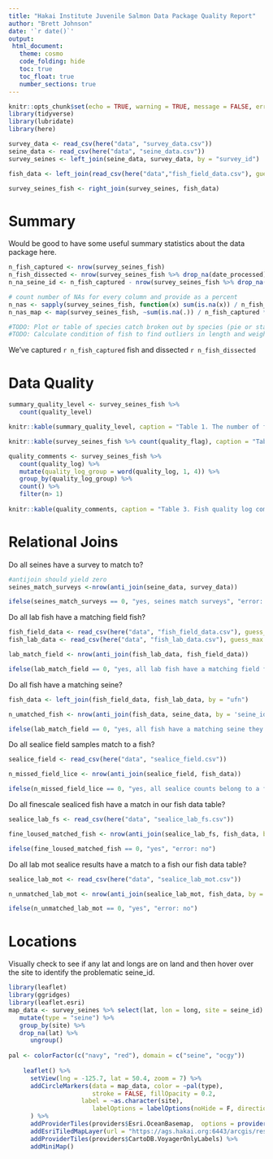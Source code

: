 ```yaml
---
title: "Hakai Institute Juvenile Salmon Data Package Quality Report"
author: "Brett Johnson"
date: '`r date()`'
output:
 html_document:
   theme: cosmo
   code_folding: hide
   toc: true
   toc_float: true
   number_sections: true
---
```


```r
knitr::opts_chunk$set(echo = TRUE, warning = TRUE, message = FALSE, error = TRUE)
library(tidyverse)
library(lubridate)
library(here)

survey_data <- read_csv(here("data", "survey_data.csv"))
seine_data <- read_csv(here("data", "seine_data.csv"))
survey_seines <- left_join(seine_data, survey_data, by = "survey_id")

fish_data <- left_join(read_csv(here("data","fish_field_data.csv"), guess_max = 20000), read_csv(here("data", "fish_lab_data.csv"), guess_max = 20000))

survey_seines_fish <- right_join(survey_seines, fish_data) 
```

# Summary

Would be good to have some useful summary statistics about the data package here.


```r
n_fish_captured <- nrow(survey_seines_fish)
n_fish_dissected <- nrow(survey_seines_fish %>% drop_na(date_processed))
n_na_seine_id <- n_fish_captured - nrow(survey_seines_fish %>% drop_na(seine_id))

# count number of NAs for every column and provide as a percent
n_nas <- sapply(survey_seines_fish, function(x) sum(is.na(x)) / n_fish_captured * 100)
n_nas_map <- map(survey_seines_fish, ~sum(is.na(.)) / n_fish_captured * 100)

#TODO: Plot or table of species catch broken out by species (pie or stacked barplot)
#TODO: Calculate condition of fish to find outliers in length and weight
```

We've captured `r n_fish_captured` fish and dissected `r n_fish_dissected`

# Data Quality

```r

summary_quality_level <- survey_seines_fish %>% 
   count(quality_level)

knitr::kable(summary_quality_level, caption = "Table 1. The number of fish in various categories of quality level")

knitr::kable(survey_seines_fish %>% count(quality_flag), caption = "Table 2. The number of fish with quality flags")

quality_comments <- survey_seines_fish %>% 
   count(quality_log) %>% 
   mutate(quality_log_group = word(quality_log, 1, 4)) %>% 
   group_by(quality_log_group) %>% 
   count() %>% 
   filter(n> 1) 
   
knitr::kable(quality_comments, caption = "Table 3. Fish quality log comments grouped by the first four words and counted")
```

# Relational Joins

Do all seines have a survey to match to?

```r
#antijoin should yield zero
seines_match_surveys <-nrow(anti_join(seine_data, survey_data))

ifelse(seines_match_surveys == 0, "yes, seines match surveys", "error: no, some seines don't have matching surveys")
```

Do all lab fish have a matching field fish?

```r
fish_field_data <- read_csv(here("data", "fish_field_data.csv"), guess_max = 20000)
fish_lab_data <- read_csv(here("data", "fish_lab_data.csv"), guess_max = 20000)

lab_match_field <- nrow(anti_join(fish_lab_data, fish_field_data))

ifelse(lab_match_field == 0, "yes, all lab fish have a matching field fish", "error: no, some lab fish do not have a mathing field fish")
```

Do all fish have a matching seine?

```r
fish_data <- left_join(fish_field_data, fish_lab_data, by = "ufn")

n_umatched_fish <- nrow(anti_join(fish_data, seine_data, by = 'seine_id'))

ifelse(lab_match_field == 0, "yes, all fish have a matching seine they came from", "error: no, not all fish have a seine associated with it")
```

Do all sealice field samples match to a fish?

```r
sealice_field <- read_csv(here("data", "sealice_field.csv"))

n_missed_field_lice <- nrow(anti_join(sealice_field, fish_data))

ifelse(n_missed_field_lice == 0, "yes, all sealice counts belong to a fish we collected", "error: some sealice counts don't match to a fish in our database")
```

Do all finescale sealiced fish have a match in our fish data table?

```r
sealice_lab_fs <- read_csv(here("data", "sealice_lab_fs.csv"))

fine_loused_matched_fish <- nrow(anti_join(sealice_lab_fs, fish_data, by = "ufn"))

ifelse(fine_loused_matched_fish == 0, "yes", "error: no")
```

Do all lab mot sealice results have a match to a fish our fish data table?

```r
sealice_lab_mot <- read_csv(here("data", "sealice_lab_mot.csv"))

n_unmatched_lab_mot <- nrow(anti_join(sealice_lab_mot, fish_data, by = "ufn"))

ifelse(n_unmatched_lab_mot == 0, "yes", "error: no")
```

# Locations

Visually check to see if any lat and longs are on land and then hover over the site to identify the problematic seine_id.

```r
library(leaflet)
library(ggridges)
library(leaflet.esri)
map_data <- survey_seines %>% select(lat, lon = long, site = seine_id) %>% 
   mutate(type = "seine") %>% 
   group_by(site) %>% 
   drop_na(lat) %>% 
      ungroup()
 
pal <- colorFactor(c("navy", "red"), domain = c("seine", "ocgy"))
    
    leaflet() %>% 
      setView(lng = -125.7, lat = 50.4, zoom = 7) %>% 
      addCircleMarkers(data = map_data, color = ~pal(type),
                       stroke = FALSE, fillOpacity = 0.2,
                    label = ~as.character(site),
                       labelOptions = labelOptions(noHide = F, direction = "bottom")
      ) %>%
      addProviderTiles(providers$Esri.OceanBasemap,  options = providerTileOptions(opacity = 1)) %>%
      addEsriTiledMapLayer(url = "https://ags.hakai.org:6443/arcgis/rest/services/AGOL_basemaps/Marine_charts/MapServer") %>%  
      addProviderTiles(providers$CartoDB.VoyagerOnlyLabels) %>% 
      addMiniMap()
```


